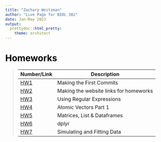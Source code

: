 ```yaml
---
title: "Zachary Weitzman"
author: "Live Page for BIOL 381"
date: Jan-May 2023
output:
  prettydoc::html_pretty:
    theme: architect
---
```

# <span style="color:black">Homeworks</span>

>Number/Link |Description 
>----------- | -----------
> [HW1](HW1.html)|Making the First Commits
> [HW2](HW2.html)|Making the website links for homeworks
> [HW3](HW3.html)|Using Regular Expressions
> [HW4](HW4.html)|Atomic Vectors Part 1
> [HW5](HW5.html)|Matrices, List & Dataframes
> [HW6](HW6.html)|dplyr
>[HW7](HW7.html)|Simulating and Fitting Data